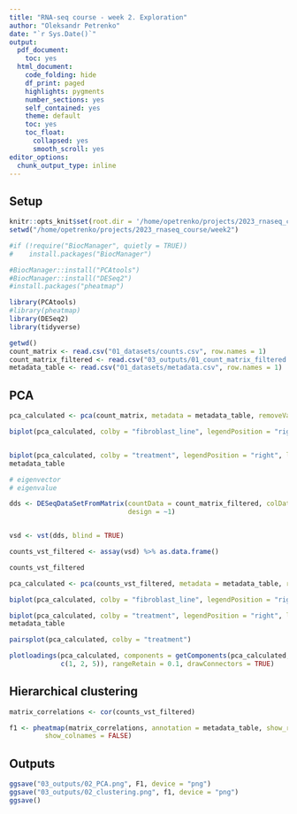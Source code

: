 ```yaml
---
title: "RNA-seq course - week 2. Exploration"
author: "Oleksandr Petrenko"
date: "`r Sys.Date()`"
output:
  pdf_document:
    toc: yes
  html_document:
    code_folding: hide
    df_print: paged
    highlights: pygments
    number_sections: yes
    self_contained: yes
    theme: default
    toc: yes
    toc_float:
      collapsed: yes
      smooth_scroll: yes
editor_options: 
  chunk_output_type: inline
---
```


## Setup

```r
knitr::opts_knit$set(root.dir = '/home/opetrenko/projects/2023_rnaseq_course/week2')
setwd("/home/opetrenko/projects/2023_rnaseq_course/week2")
```

```r
#if (!require("BiocManager", quietly = TRUE))
#    install.packages("BiocManager")

#BiocManager::install("PCAtools")
#BiocManager::install("DESeq2")
#install.packages("pheatmap")
```

```r
library(PCAtools)
#library(pheatmap)
library(DESeq2)
library(tidyverse)

getwd()
count_matrix <- read.csv("01_datasets/counts.csv", row.names = 1)
count_matrix_filtered <- read.csv("03_outputs/01_count_matrix_filtered.csv", row.names = 1)
metadata_table <- read.csv("01_datasets/metadata.csv", row.names = 1)
```
## PCA

```r
pca_calculated <- pca(count_matrix, metadata = metadata_table, removeVar = 0.1)

biplot(pca_calculated, colby = "fibroblast_line", legendPosition = "right", lab = NULL)


biplot(pca_calculated, colby = "treatment", legendPosition = "right", lab = NULL)
metadata_table

# eigenvector
# eigenvalue
```

```r
dds <- DESeqDataSetFromMatrix(countData = count_matrix_filtered, colData = metadata_table,
                              design = ~1)


vsd <- vst(dds, blind = TRUE)

counts_vst_filtered <- assay(vsd) %>% as.data.frame()

counts_vst_filtered
```

```r
pca_calculated <- pca(counts_vst_filtered, metadata = metadata_table, removeVar = 0.1)

biplot(pca_calculated, colby = "fibroblast_line", legendPosition = "right", lab = NULL)

biplot(pca_calculated, colby = "treatment", legendPosition = "right", lab = NULL)
metadata_table
```

```r
pairsplot(pca_calculated, colby = "treatment")
```

```r
plotloadings(pca_calculated, components = getComponents(pca_calculated,
             c(1, 2, 5)), rangeRetain = 0.1, drawConnectors = TRUE)
```


## Hierarchical clustering

```r
matrix_correlations <- cor(counts_vst_filtered)

f1 <- pheatmap(matrix_correlations, annotation = metadata_table, show_rownames = TRUE,
         show_colnames = FALSE)
```

## Outputs

```r
ggsave("03_outputs/02_PCA.png", F1, device = "png")
ggsave("03_outputs/02_clustering.png", f1, device = "png")
ggsave()
```

